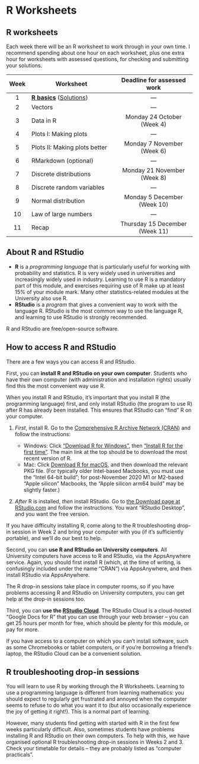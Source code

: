 # R Worksheets {#R .unnumbered}

## R worksheets  {#r-work .unnumbered}

Each week there will be an R worksheet to work through in your own time. I recommend spending about one hour on each worksheet, plus one extra hour for worksheets with assessed questions, for checking and submitting your solutions.

| Week | Worksheet                     | Deadline for assessed work |
|:----:|-------------------------------|:--------------------------:|
|   1  |  [**R basics**](https://mpaldridge.github.io/math1710/R1.html) ([Solutions](https://mpaldridge.github.io/math1710/R1-solutions.html)) | --- |
|   2  |  Vectors   | --- |
|   3  |  Data in R  | Monday 24 October (Week 4) |
|   4  |  Plots I: Making plots  | --- |
|   5  |  Plots II: Making plots better  | Monday 7 November (Week 6) |
|   6  |  RMarkdown (optional) | --- |
|   7  |  Discrete distributions   |      Monday 21 November (Week 8)   |
|   8  |  Discrete random variables  | --- |
|   9  |  Normal distribution | Monday 5 December (Week 10) |
|  10  |  Law of large numbers     |             ---           |
|  11  |  Recap | Thursday 15 December (Week 11) |

<!--
|   2  |  [**Vectors**](https://mpaldridge.github.io/math1710/R2.html)   | --- |
|   3  |  [**Data in R**](https://mpaldridge.github.io/math1710/R3.html) | Monday 18 October |
|   4  |  [**Plots I:** Making plots](https://mpaldridge.github.io/math1710/R4.html) | --- |
|   5  |  [**Plots II:** Making plots better](https://mpaldridge.github.io/math1710/R5.html) | Monday 1 November |
|   6  |  [**RMarkdown** (optional)](https://mpaldridge.github.io/math1710/R6.html) [[Rmd](https://mpaldridge.github.io/math1710/R6.Rmd)] | --- |
|   7  |  [**Discrete distributions**](https://mpaldridge.github.io/math1710/R7.html) [[Rmd](https://mpaldridge.github.io/math1710/R7.Rmd)]      |      Monday 15 November    |
|   8  |  [**Discrete random variables**](https://mpaldridge.github.io/math1710/R8.html) [[Rmd](https://mpaldridge.github.io/math1710/R8.Rmd)] | --- |
|   9  |  [**Normal distribution**](https://mpaldridge.github.io/math1710/R9.html) | Monday 29 November |
|  10  |  ~~Law of large numbers~~     |             ---           |
|  11  |   [**Recap**](https://mpaldridge.github.io/math1710/R11.html) | Thursday 16 December |
-->

## About R and RStudio  {#about-r .unnumbered}

* **R** is a *programming language* that is particularly useful for working with probability and statistics. R is very widely used in universities and increasingly widely used in industry. Learning to use R is a mandatory part of this module, and exercises requiring use of R make up at least 15% of your module mark. Many other statistics-related modules at the University also use R.
* **RStudio** is a *program* that gives a convenient way to work with the language R. RStudio is the most common way to use the language R, and learning to use RStudio is strongly recommended.

R and RStudio are free/open-source software.


## How to access R and RStudio  {#r-access .unnumbered}

There are a few ways you can access R and RStudio.

First, you can **install R and RStudio on your own computer**. Students who have their own computer (with administration and installation rights) usually find this the most convenient way use R.

When you install R and RStudio, it's important that you install R (the programming language) first, and only install RStudio (the program to use R) after R has already been installed. This ensures that RStudio can "find" R on your computer.

1. *First*, install R. Go to the [Comprehensive R Archive Network (CRAN)](https://cran.r-project.org/) and follow the instructions:

   * Windows: Click ["Download R for Windows"](https://cran.r-project.org/bin/windows/), then ["Install R for the first time"](https://cran.r-project.org/bin/windows/base/). The main link at the top should be to download the most recent version of R.
   * Mac: Click [Download R for macOS](https://cran.r-project.org/bin/macosx/), and then download the relevant PKG file. (For typically older Intel-based Macbooks, you must use the "Intel 64-bit build"; for post-November 2020 M1 or M2-based "Apple silicon" Macbooks, the "Apple silicon arm64 build" may be slightly faster.)
2. *After* R is installed, *then* install RStudio. Go to [the Download page at RStudio.com](https://www.rstudio.com/products/rstudio/download/#download) and follow the instructions. You want "RStudio Desktop", and you want the free version.

If you have difficulty installing R, come along to the R troubleshooting drop-in session in Week 2 and bring your computer with you (if it's sufficiently portable), and we'll do our best to help.

Second, you can **use R and RStudio on University computers**. All University computers have access to R and RStudio, via the AppsAnywhere service. Again, you should first install R (which, at the time of writing, is confusingly included under the name "CRAN") via AppsAnywhere, and then install RStudio via AppsAnywhere.

The R drop-in sessions take place in computer rooms, so if you have problems accessing R and RStudio on University computers, you can get help at the drop-in sessions too.

Third, you can **use the [RStudio Cloud](https://rstudio.cloud/)**. The RStudio Cloud is a cloud-hosted "Google Docs for R" that you can use through your web browser -- you can get 25 hours per month for free, which should be plenty for this module, or pay for more.

If you have access to a computer on which you can't install software, such as some Chromebooks or tablet computers, or if you're borrowing a friend's laptop, the RStudio Cloud can be a convenient solution. 




## R troubleshooting drop-in sessions  {#troubleshooting .unnumbered}

You will learn to use R by working through the R Worksheets. Learning to use a programming language is different from learning mathematics: you should expect to regularly get frustrated and annoyed when the computer seems to refuse to do what you want it to (but also occasionally experience the joy of getting it right!). This is a normal part of learning.

However, many students find getting with started with R in the first few weeks particularly difficult. Also, sometimes students have problems installing R and RStudio on their own computers. To help with this, we have organised optional R troubleshooting drop-in sessions in Weeks 2 and 3. Check your timetable for details -- they are probably listed as "computer practicals".



